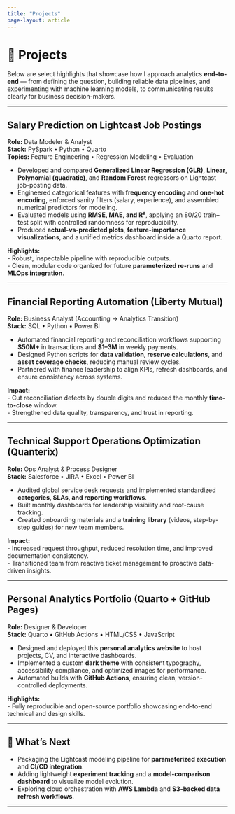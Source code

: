 ```yaml
---
title: "Projects"
page-layout: article
---
```


# 💼 Projects

Below are select highlights that showcase how I approach analytics **end-to-end** — from defining the question, building reliable data pipelines, and experimenting with machine learning models, to communicating results clearly for business decision-makers.

---

::: project-card
## Salary Prediction on Lightcast Job Postings

**Role:** Data Modeler & Analyst  
**Stack:** PySpark • Python • Quarto  
**Topics:** Feature Engineering • Regression Modeling • Evaluation

- Developed and compared **Generalized Linear Regression (GLR)**, **Linear**, **Polynomial (quadratic)**, and **Random Forest** regressors on Lightcast job-posting data.  
- Engineered categorical features with **frequency encoding** and **one-hot encoding**, enforced sanity filters (salary, experience), and assembled numerical predictors for modeling.  
- Evaluated models using **RMSE, MAE, and R²**, applying an 80/20 train–test split with controlled randomness for reproducibility.  
- Produced **actual-vs-predicted plots**, **feature-importance visualizations**, and a unified metrics dashboard inside a Quarto report.

**Highlights:**  
- Robust, inspectable pipeline with reproducible outputs.  
- Clean, modular code organized for future **parameterized re-runs** and **MLOps integration**.

:::

---

::: project-card
## Financial Reporting Automation (Liberty Mutual)

**Role:** Business Analyst (Accounting → Analytics Transition)  
**Stack:** SQL • Python • Power BI  

- Automated financial reporting and reconciliation workflows supporting **\$50M+** in transactions and **\$1–3M** in weekly payments.  
- Designed Python scripts for **data validation, reserve calculations**, and **asset coverage checks**, reducing manual review cycles.  
- Partnered with finance leadership to align KPIs, refresh dashboards, and ensure consistency across systems.

**Impact:**  
- Cut reconciliation defects by double digits and reduced the monthly **time-to-close** window.  
- Strengthened data quality, transparency, and trust in reporting.
:::

---

::: project-card
## Technical Support Operations Optimization (Quanterix)

**Role:** Ops Analyst & Process Designer  
**Stack:** Salesforce • JIRA • Excel • Power BI  

- Audited global service desk requests and implemented standardized **categories, SLAs, and reporting workflows**.  
- Built monthly dashboards for leadership visibility and root-cause tracking.  
- Created onboarding materials and a **training library** (videos, step-by-step guides) for new team members.

**Impact:**  
- Increased request throughput, reduced resolution time, and improved documentation consistency.  
- Transitioned team from reactive ticket management to proactive data-driven insights.
:::

---

::: project-card
## Personal Analytics Portfolio (Quarto + GitHub Pages)

**Role:** Designer & Developer  
**Stack:** Quarto • GitHub Actions • HTML/CSS • JavaScript  

- Designed and deployed this **personal analytics website** to host projects, CV, and interactive dashboards.  
- Implemented a custom **dark theme** with consistent typography, accessibility compliance, and optimized images for performance.  
- Automated builds with **GitHub Actions**, ensuring clean, version-controlled deployments.

**Highlights:**  
- Fully reproducible and open-source portfolio showcasing end-to-end technical and design skills.
:::

---

## 🚀 What’s Next

- Packaging the Lightcast modeling pipeline for **parameterized execution** and **CI/CD integration**.  
- Adding lightweight **experiment tracking** and a **model-comparison dashboard** to visualize model evolution.  
- Exploring cloud orchestration with **AWS Lambda** and **S3-backed data refresh workflows**.

---

